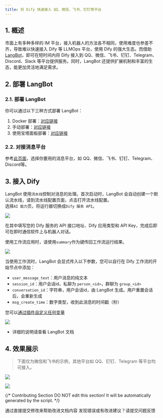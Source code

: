 ```yaml
---
title: 将 Dify 快速接入 QQ、微信、飞书、钉钉等平台
---
```


## 1. 概述

市面上有多种多样的 IM 平台，接入机器人的方法各不相同，使用难度也参差不齐，导致难以快速接入 Dify 等 LLMOps 平台，使用 Dify 的强大生态。而借助 [LangBot](https://github.com/RockChinQ/LangBot)，即可在短时间内将 Dify 接入到 QQ、微信、飞书、钉钉、Telegram、Discord、Slack 等平台提供服务。同时，LangBot 还提供扩展机制和丰富的生态，能更加灵活地满足需求。

## 2. 部署 LangBot

### 2.1. 部署 LangBot

你可以通过以下三种方式部署 LangBot：

1. Docker 部署：[对应链接](https://docs.langbot.app/zh/deploy/langbot/docker.html)
2. 手动部署：[对应链接](https://docs.langbot.app/zh/deploy/langbot/manual.html)
3. 使用宝塔面板部署：[对应链接](https://docs.langbot.app/zh/deploy/langbot/one-click/bt.html)

### 2.2. 对接消息平台

参考[此页面](https://docs.langbot.app/zh/deploy/platforms/readme.html)，选择你要用的消息平台，如 QQ、微信、飞书、钉钉、Telegram、Discord等。

## 3. 接入 Dify

LangBot 使用`流水线`控制对消息的处理。首次启动时，LangBot 会自动创建一个默认流水线，请到流水线配置页面，点击打开流水线配置。  
选择`AI 能力`页，将运行器切换成`Dify 服务 API`。

![](https://assets-docs.dify.ai/2025/05/6c5bdb9df53b2bb243c369f458222d2d.png)

在其中填写您的 Dify 服务的 API 接口地址、Dify 应用类型和 API Key，完成后即可在即时通信软件上与机器人对话。

使用工作流应用时，请使用`summary`作为键传回工作流运行结果。

![](https://assets-docs.dify.ai/2025/05/9c1c34feb27eab149ee78b706af25eee.png)

当使用工作流时，LangBot 会显式传入以下参数，您可以自行在 Dify 工作流的开始节点中添加：

- `user_message_text`：用户消息的纯文本
- `session_id`：用户会话id，私聊为 `person_<id>`，群聊为 `group_<id>`
- `conversation_id`：字符串，用户会话id，由 LangBot 生成。用户重置会话后，会重新生成
- `msg_create_time`：数字类型，收到此消息的时间戳（秒）

您可以[通过插件自定义任何变量](https://docs.langbot.app/zh/plugin/dev/api-ref.html#设置请求变量)

![](https://assets-docs.dify.ai/2025/05/3032be4f7d97bfbeba98217eb8aaf925.png)

- 详细的说明请查看 LangBot 文档

## 4. 效果展示

> 下面仅为微信和飞书的示例，其他平台如 QQ、钉钉、Telegram 等平台均可接入。

![](https://assets-docs.dify.ai/2025/03/88bfcb4e72ab852069d49104ad7aa51d.png)

![](https://assets-docs.dify.ai/2025/03/9682c62f9bcafcffb0b61c2b0f5a6cb1.png)

{/*
Contributing Section
DO NOT edit this section!
It will be automatically generated by the script.
*/}

<CardGroup cols="2">
    <Card
        title="编辑此页面"
        icon="pen-to-square"
        href="https://github.com/langgenius/dify-docs/edit/main/zh-hans/learn-more/use-cases/connect-dify-to-various-im-platforms-by-using-langbot.mdx"
    >
        通过直接提交修改来帮助改进文档内容
    </Card>
    <Card
        title="提交问题"
        icon="github"
        href="https://github.com/langgenius/dify-docs/issues/new?title=文档问题%3A%20ct-dify-to-various-im-platforms-by-using-lang&body=%23%23%20问题描述%0A%3C%21--%20请简要描述您发现的问题%20--%3E%0A%0A%23%23%20页面链接%0Ahttps%3A%2F%2Fgithub.com%2Flanggenius%2Fdify-docs%2Fblob%2Fmain%2Fzh-hans/learn-more/use-cases%2Fconnect-dify-to-various-im-platforms-by-using-langbot.mdx%0A%0A%23%23%20建议修改%0A%3C%21--%20如果有具体的修改建议，请在此说明%20--%3E%0A%0A%3C%21--%20感谢您对文档质量的关注！%20--%3E"
    >
        发现错误或有改进建议？请提交问题反馈
    </Card>
</CardGroup>
